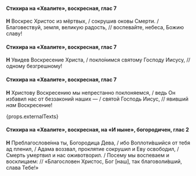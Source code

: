 #### Стихира на «Хвалите», воскресная, глас 7

**Н** Воскрес Христос из мёртвых, / сокрушив оковы Смерти. / Благовествуй, земля, великую радость, // воспевайте, небеса, Божию славу!

#### Стихира на «Хвалите», воскресная, глас 7

**Н** Увидев Воскресение Христа, / покло́нимся святому Господу Иисусу, // одному безгрешному!

#### Стихира на «Хвалите», воскресная, глас 7

**Н** Христову Воскресению мы непрестанно поклоняемся, / ведь Он избавил нас от беззаконий наших — / святой Господь Иисус, // явивший *нам* Воскресение!

{props.externalTexts}

#### Стихира на «Хвалите», воскресная, на «И ныне», богородичен, глас 2

**Н** Преблагослове́нна ты, Богородица Дева, / ибо Воплоти́вшийся от тебя ад пленил, / Адама воззвал, проклятие сокрушил и Еву освободил, / Смерть умертвил и нас оживотворил. / Посему мы воспеваем и восклицаем: // «Благословен Христос, Бог <R>[</R>наш<R>]</R>, так благоволи́вший, слава Тебе!»
